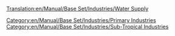 [[Translation:en/Manual/Base Set/Industries/Water Supply]]

{{en/Manual/Base Set/Industries/Industries|image=en/Manual/Base Set/Industries/Watersupply.png
|name=Water Supply
|climates=[[en/Manual/Climates]]
|accepts=Nothing
|produces=[[en/Manual/Base Set/Cargos/Water]]
|notes=Not present in other [[en/Manual/Climates]]
}}

[[Category:en/Manual/Base Set/Industries/Primary Industries]]
[[Category:en/Manual/Base Set/Industries/Sub-Tropical Industries]]